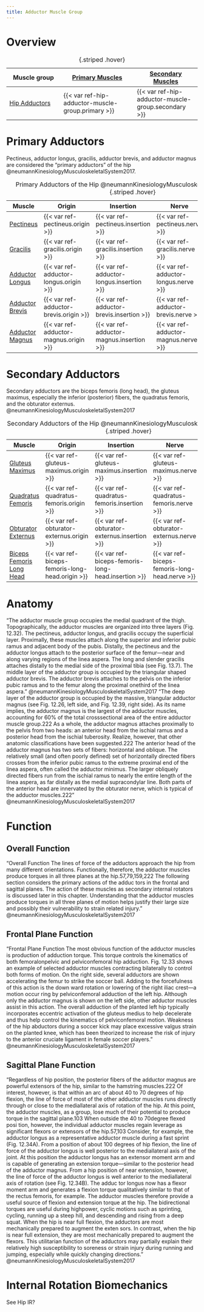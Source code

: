 ```yaml
---
title: Adductor Muscle Group
---
```


# Overview

| Muscle group  | [Primary Muscles](#primary-adductors) | [Secondary Muscles](#secondary-adductors) |
|------|--------|-------|
| [Hip Adductors]({{< var ref-hip-adductor-muscle-group.path >}}) | {{< var ref-hip-adductor-muscle-group.primary >}} | {{< var ref-hip-adductor-muscle-group.secondary >}} |
: {.striped .hover}


# Primary Adductors {#primary}

Pectineus, adductor longus, gracilis, adductor brevis, and adductor magnus are considered the "primary adductors" of the hip @neumannKinesiologyMusculoskeletalSystem2017. 

| Muscle  | Origin | Insertion | Nerve | Action |
|-------|--------|-------|------|--------|
| [Pectineus]({{< var ref-pectineus.path >}}) | {{< var ref-pectineus.origin >}} | {{< var ref-pectineus.insertion >}} | {{< var ref-pectineus.nerve >}} | {{< var ref-pectineus.action >}} |
| [Gracilis]({{< var ref-gracilis.path >}}) | {{< var ref-gracilis.origin >}} | {{< var ref-gracilis.insertion >}} | {{< var ref-gracilis.nerve >}} | {{< var ref-gracilis.action >}} |
| [Adductor Longus]({{< var ref-adductor-longus.path >}}) | {{< var ref-adductor-longus.origin >}} | {{< var ref-adductor-longus.insertion >}} | {{< var ref-adductor-longus.nerve >}} | {{< var ref-adductor-longus.action >}} |
| [Adductor Brevis]({{< var ref-adductor-brevis.path >}}) | {{< var ref-adductor-brevis.origin >}} | {{< var ref-adductor-brevis.insertion >}} | {{< var ref-adductor-brevis.nerve >}} | {{< var ref-adductor-brevis.action >}} |
| [Adductor Magnus]({{< var ref-adductor-magnus.path >}}) | {{< var ref-adductor-magnus.origin >}} | {{< var ref-adductor-magnus.insertion >}} | {{< var ref-adductor-magnus.nerve >}} | {{< var ref-adductor-magnus.action >}} |
: Primary Adductors of the Hip @neumannKinesiologyMusculoskeletalSystem2017 {.striped .hover}

# Secondary Adductors {#secondary}

Secondary adductors are the biceps femoris (long head), the gluteus maximus, especially the inferior (posterior) fibers, the quadratus femoris, and the obturator externus.  @neumannKinesiologyMusculoskeletalSystem2017 

| Muscle  | Origin | Insertion | Nerve | Action |
|------|--------|-------|----------|--------|
| [Gluteus Maximus]({{< var ref-gluteus-maximus.path >}}) | {{< var ref-gluteus-maximus.origin >}} | {{< var ref-gluteus-maximus.insertion >}} | {{< var ref-gluteus-maximus.nerve >}} | {{< var ref-gluteus-maximus.action >}} |
| [Quadratus Femoris]({{< var ref-quadratus-femoris.path >}}) | {{< var ref-quadratus-femoris.origin >}} | {{< var ref-quadratus-femoris.insertion >}} | {{< var ref-quadratus-femoris.nerve >}} | {{< var ref-quadratus-femoris.action >}} |
| [Obturator Externus]({{< var ref-obturator-externus.path >}}) | {{< var ref-obturator-externus.origin >}} | {{< var ref-obturator-externus.insertion >}} | {{< var ref-obturator-externus.nerve >}} | {{< var ref-obturator-externus.action >}} |
| [Biceps Femoris Long Head]({{< var ref-biceps-femoris-long-head.path >}}) | {{< var ref-biceps-femoris-long-head.origin >}} | {{< var ref-biceps-femoris-long-head.insertion >}} | {{< var ref-biceps-femoris-long-head.nerve >}} | {{< var ref-biceps-femoris-long-head.action >}} |
: Secondary Adductors of the Hip @neumannKinesiologyMusculoskeletalSystem2017 {.striped .hover}

# Anatomy

“The adductor muscle group occupies the medial quadrant of the thigh. Topographically, the adductor muscles are organized into three layers (Fig. 12.32). The pectineus, adductor longus, and gracilis occupy the superficial layer. Proximally, these muscles attach along the superior and inferior pubic ramus and adja­cent body of the pubis. Distally, the pectineus and the adduc­tor longus attach to the posterior surface of the femur—near and along varying regions of the linea aspera. The long and slender gracilis attaches distally to the medial side of the proximal tibia (see Fig. 13.7). The middle layer of the adductor group is occupied by the triangular ­shaped adductor brevis. The adductor brevis attaches to the pelvis on the inferior pubic ramus and to the femur along the proximal one­third of the linea aspera.” @neumannKinesiologyMusculoskeletalSystem2017 
“The deep layer of the adductor group is occupied by the massive, triangular adductor	 magnus (see Fig. 12.26, left side, and Fig. 12.39, right side). As its name implies, the adductor magnus is the largest of the adductor muscles, accounting for 60% of the total cross­sectional area of the entire adductor muscle group.222 As a whole, the adductor magnus attaches proximally to the pelvis from two heads: an anterior head from the ischial ramus and a posterior head from the ischial tuberosity. Realize, however, that other anatomic classifications have been suggested.222 The anterior head	of	the	adductor	magnus has two sets of fibers: horizontal and oblique. The relatively small (and often poorly defined) set of horizontally directed fibers crosses from the inferior pubic ramus to the extreme proximal end of the linea aspera, often called the adductor minimus. The larger obliquely directed fibers run from the ischial ramus to nearly the entire length of the linea aspera, as far distally as the medial supracondylar line. Both parts of the anterior head are innervated by the obturator nerve, which is typical of the adductor muscles.222” @neumannKinesiologyMusculoskeletalSystem2017 

# Function
## Overall Function
“Overall Function The lines of force of the adductors approach the hip from many different orientations. Functionally, therefore, the adductor muscles produce torques in all three planes at the hip.57,79,159,222 The following section considers the primary actions of the adduc­ tors in the frontal and sagittal planes. The action of these muscles as secondary internal rotators is discussed later in this chapter. Understanding that the adductor muscles produce torques in all three planes of motion helps justify their large size and possibly their vulnerability to strain­ related injury.” @neumannKinesiologyMusculoskeletalSystem2017 

## Frontal Plane Function
“Frontal Plane Function The most obvious function of the adductor muscles is production of adduction torque. This torque controls the kinematics of both femoral­on­pelvic and pelvic­on­femoral hip adduction. Fig. 12.33 shows an example of selected adductor muscles contracting bilaterally to control both forms of motion. On the right side, several adductors are shown accelerating the femur to strike the soccer ball. Adding to the forcefulness of this action is the down­ ward rotation or lowering of the right iliac crest—a motion occur­ ring by pelvic­on­femoral adduction of the left hip. Although only the adductor magnus is shown on the left side, other adductor muscles assist in this action. The overall adduction of the planted left hip typically incorporates eccentric activation of the gluteus medius to help decelerate and thus help control the kinematics of pelvic­on­femoral motion. Weakness of the hip abductors during a soccer kick may place excessive valgus strain on the planted knee, which has been theorized to increase the risk of injury to the anterior cruciate ligament in female soccer players.” @neumannKinesiologyMusculoskeletalSystem2017 

## Sagittal Plane Function
“Regardless of hip position, the posterior fibers of the adductor magnus are powerful extensors of the hip, similar to the hamstring muscles.222 Of interest, however, is that within an arc of about 40 to 70 degrees of hip flexion, the line of force of most of the other adductor muscles runs directly	through	or	close	to the medial­lateral axis of rotation of the hip. At this point, the adductor muscles, as a group, lose much of their potential to produce torque in the sagittal plane.103 When outside the 40­ to 70­degree flexed posi­ tion, however, the individual adductor muscles regain leverage as significant flexors or extensors of the hip.57,103 Consider, for example, the adductor longus as a representative adductor muscle during a fast sprint (Fig. 12.34A). From a position of about 100 degrees of hip flexion, the line of force of the adductor longus is well posterior to the medial­lateral axis of the joint. At this position the adductor longus has an extensor moment arm and is capable of generating an extension torque—similar to the posterior head of the adductor magnus. From a hip position of near extension, however, the line of force of the adductor longus is well anterior to the medial­lateral axis of rotation (see Fig. 12.34B). The adduc­ tor longus now has a flexor moment arm and generates a flexion torque qualitatively similar to that of the rectus femoris, for example. The adductor muscles therefore provide a useful source of flexion and extension torque at the hip. The bidirectional torques are useful during high­power, cyclic motions such as sprinting, cycling, running up a steep hill, and descending and rising from a deep squat. When the hip is near full flexion, the adductors are most mechanically prepared to augment the exten­ sors. In contrast, when the hip is near full extension, they are most mechanically prepared to augment the flexors. This utilitarian function of the adductors may partially explain their relatively high susceptibility to soreness or strain injury during running and jumping, especially while quickly changing directions.” @neumannKinesiologyMusculoskeletalSystem2017 

# Internal Rotation Biomechanics

See Hip IR?
